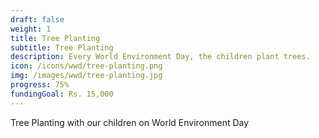 ---
draft: false
weight: 1
title: Tree Planting
subtitle: Tree Planting
description: Every World Environment Day, the children plant trees.
icon: /icons/wwd/tree-planting.png 
img: /images/wwd/tree-planting.jpg
progress: 75%
fundingGoal: Rs. 15,000
---

Tree Planting with our children on World Environment Day